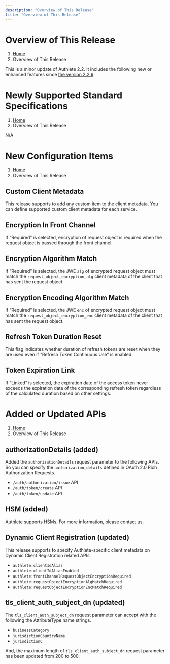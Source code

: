 ```yaml
---
description: "Overview of This Release"
title: "Overview of This Release"
---
```




# Overview of This Release
1. [Home](https://www.authlete.com/)
3. Overview of This Release

This is a minor update of Authlete 2.2. It includes the following new or enhanced features since [the version 2.2.9](../2.2.9).

# Newly Supported Standard Specifications
1. [Home](https://www.authlete.com/)
3. Overview of This Release

N/A

# New Configuration Items
1. [Home](https://www.authlete.com/)
3. Overview of This Release

## Custom Client Metadata

This release supports to add any custom item to the client metadata. You can define supported custom client metadata for each service.

## Encryption In Front Channel

If “Required” is selected, encryption of request object is required when the request object is passed through the front channel.

## Encryption Algorithm Match

If “Required” is selected, the JWE `alg` of encrypted request object must match the `request_object_encryption_alg` client metadata of the client that has sent the request object.

## Encryption Encoding Algorithm Match

If “Required” is selected, the JWE `enc` of encrypted request object must match the `request_object_encryption_enc` client metadata of the client that has sent the request object.

## Refresh Token Duration Reset

This flag indicates whether duration of refresh tokens are reset when they are used even if “Refresh Token Continuous Use” is enabled.

## Token Expiration Link

If “Linked” is selected, the expiration date of the access token never exceeds the expiration date of the corresponding refresh token regardless of the calculated duration based on other settings.

# Added or Updated APIs
1. [Home](https://www.authlete.com/)
3. Overview of This Release

## authorizationDetails (added)

Added the `authorizationDetails` request parameter to the following APIs. So you can specify the `authorization_details` defined in OAuth 2.0 Rich Authorization Requests.

- `/auth/authorization/issue` API
- `/auth/token/create` API
- `/auth/token/update` API

## HSM (added)

Authlete supports HSMs. For more information, please contact us.

## Dynamic Client Registration (updated)

This release supports to specify Authlete-specific client metadata on Dynamic Client Registration related APIs.

- `authlete:clientIdAlias`
- `authlete:clientIdAliasEnabled`
- `authlete:frontChannelRequestObjectEncryptionRequired`
- `authlete:requestObjectEncryptionAlgMatchRequired`
- `authlete:requestObjectEncryptionEncMatchRequired`

## tls_client_auth_subject_dn (updated)

The `tls_client_auth_subject_dn` request parameter can accept with the following the AttributeType name strings.

- `businessCategory`
- `jurisdictionCountryName`
- `jurisdictionC`

And, the maximum length of `tls_client_auth_subject_dn` request parameter has been updated from 200 to 500.
